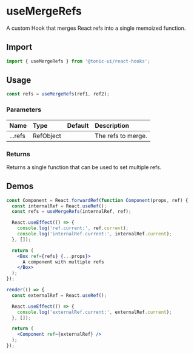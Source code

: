 # useMergeRefs

A custom Hook that merges React refs into a single memoized function.

## Import

```js
import { useMergeRefs } from '@tonic-ui/react-hooks';
```

## Usage

```js
const refs = useMergeRefs(ref1, ref2);
```

### Parameters

| Name | Type | Default | Description |
| :--- | :--- | :------ | :---------- |
| ...refs | RefObject | | The refs to merge. |

### Returns

Returns a single function that can be used to set multiple refs.

## Demos

```jsx noInline
const Component = React.forwardRef(function Component(props, ref) {
  const internalRef = React.useRef();
  const refs = useMergeRefs(internalRef, ref);

  React.useEffect(() => {
    console.log('ref.current:', ref.current);
    console.log('internalRef.current:', internalRef.current);
  }, []);

  return (
    <Box ref={refs} {...props}>
      A component with multiple refs
    </Box>
  );
});

render(() => {
  const externalRef = React.useRef();

  React.useEffect(() => {
    console.log('externalRef.current:', externalRef.current);
  }, []);

  return (
    <Component ref={externalRef} />
  );
});
```
